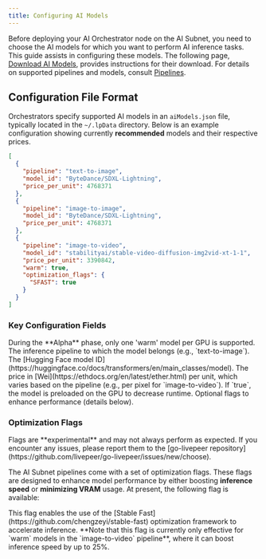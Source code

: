 ```yaml
---
title: Configuring AI Models
---
```


Before deploying your AI Orchestrator node on the AI Subnet, you need to choose
the AI models for which you want to perform AI inference tasks. This guide
assists in configuring these models. The following page,
[Download AI Models](/ai/orchestrators/models-download), provides instructions
for their download. For details on supported pipelines and models, consult
[Pipelines](/ai/pipelines/text-to-image).

## Configuration File Format

Orchestrators specify supported AI models in an `aiModels.json` file, typically
located in the `~/.lpData` directory. Below is an example configuration showing
currently **recommended** models and their respective prices.

```json
[
  {
    "pipeline": "text-to-image",
    "model_id": "ByteDance/SDXL-Lightning",
    "price_per_unit": 4768371
  },
  {
    "pipeline": "image-to-image",
    "model_id": "ByteDance/SDXL-Lightning",
    "price_per_unit": 4768371
  },
  {
    "pipeline": "image-to-video",
    "model_id": "stabilityai/stable-video-diffusion-img2vid-xt-1-1",
    "price_per_unit": 3390842,
    "warm": true,
    "optimization_flags": {
      "SFAST": true
    }
  }
]
```

### Key Configuration Fields

<Info>
  During the **Alpha** phase, only one 'warm' model per GPU is supported.
</Info>

<ParamField path="pipeline" type="string" required="true">
  The inference pipeline to which the model belongs (e.g., `text-to-image`).
</ParamField>
<ParamField path="model_id" type="string" required="true">
  The [Hugging Face model
  ID](https://huggingface.co/docs/transformers/en/main_classes/model).
</ParamField>
<ParamField path="price_per_unit" type="integer" required="true">
  The price in [Wei](https://ethdocs.org/en/latest/ether.html) per unit, which
  varies based on the pipeline (e.g., per pixel for `image-to-video`).
</ParamField>
<ParamField path="warm" type="boolean">
  If `true`, the model is preloaded on the GPU to decrease runtime.
</ParamField>
<ParamField path="optimization_flags" type="object">
  Optional flags to enhance performance (details below).
</ParamField>

### Optimization Flags

<Warning>
  Flags are **experimental** and may not always perform as expected. If you
  encounter any issues, please report them to the [go-livepeer
  repository](https://github.com/livepeer/go-livepeer/issues/new/choose).
</Warning>

The AI Subnet pipelines come with a set of optimization flags. These flags are
designed to enhance model performance by either boosting **inference speed** or
**minimizing VRAM** usage. At present, the following flag is available:

<ParamField path="SFAST" type="boolean">
  This flag enables the use of the [Stable
  Fast](https://github.com/chengzeyi/stable-fast) optimization framework to
  accelerate inference. **Note that this flag is currently only effective for
  `warm` models in the `image-to-video` pipeline**, where it can boost inference
  speed by up to 25%.
</ParamField>
